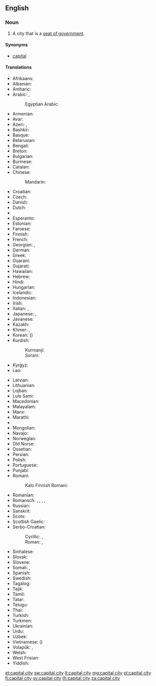 ==English==

===Noun===
{{en-noun|head=[[capital]] [[city]]|pl=capital cities}}

# A city that is a [[seat of government]].

====Synonyms====
* {{qualifier|by ellipsis}} [[capital]]

====Translations====
{{trans-top|city designated as seat of government}}
* Afrikaans: {{t|af|hoofstad}}
* Albanian: {{t|sq|kryeqytet}}
* Amharic: {{t|am|ዋና ከተማ|tr=wana kätäma|sc=Ethi}}
* Arabic: {{t+|ar|عاصمة|f|tr=ʿāṣima}}, {{t-|ar|حاضرة|f|tr=ḥaḍira|sc=Arab}}
*: Egyptian Arabic: {{tø|arz|عاصمة|f|tr=ʕaaṣema|sc=Arab}}
* Armenian: {{t-|hy|մայրաքաղաք|tr=mayrak’aġak’}}
* Avar: {{t|av|тахшагьар|tr=takhshahar|sc=Cyrl}}
* Azeri: {{t|az|baş şəhəri}}, {{t|az|paytaxt}}
* Bashkir: {{tø|ba|башҡала|tr=bašqala}}
* Basque: {{t|eu|hiriburu}}
* Belarusian: {{t-|be|сталіца|f|tr=stalíca}}
* Bengali: {{t-|bn|রাজধানী|tr=rajdhani|sc=Beng}}
* Breton: {{t|br|kêrbenn}}
* Bulgarian: {{t+|bg|столица|f|tr=stólica}}
* Burmese: {{t|my|မြို့တော်|tr=mjou. do|sc=Mymr}}
* Catalan: {{t|ca|capital|f}}
* Chinese:
*: Mandarin: {{t+|cmn|首都|tr=shǒudū|sc=Hani}}
* Croatian: {{t|sh|glavni grad|m}}
* Czech: {{t+|cs|hlavní město|n}}
* Danish: {{t+|da|hovedstad}}
* Dutch: {{t+|nl|hoofdstad|m|f}}
* {{trreq|myv}}
* Esperanto: {{t+|eo|ĉefurbo}}
* Estonian: {{t+|et|pealinn}}
* Faroese: {{t-|fo|høvuðsstaður|m}}
* Finnish: {{t+|fi|pääkaupunki}}
* French: {{t+|fr|capitale|f}}
* Georgian: {{t|ka|დედაქალაქი|tr=dedak‘alak‘i|sc=Geor}}, {{t|ka|სატახტო ქალაქი|tr=sataxto k‘alak‘i|sc=Geor}}
* German: {{t+|de|Hauptstadt|f}}
* Greek: {{t+|el|πρωτεύουσα|f|tr=protévousa}}
* Guaraní: {{t|gn|tavusu}}
* Gujarati: {{t|gu|રાજધાની|tr=rājdhānī|sc=Gujr}}
* Hawaiian: {{t|haw|kapikala}}
* Hebrew: {{t+|he|בירה|f|tr=bira}}
* Hindi: {{t-|hi|राजधानी|f|tr=rājdhānī}}
* Hungarian: {{t+|hu|főváros}}
* Icelandic: {{t+|is|höfuðborg|f}}
* Indonesian: {{t|id|ibukota}}
* Irish: {{t-|ga|príomhchathair|f}}
* Italian: {{qualifier|of nation}} {{t|it|capitale|f}}, {{qualifier|of a state or ''regione''}} {{t|it|capoluogo|m}}
* Japanese: {{t+|ja|首都|tr=しゅと, shuto}}, {{t+|ja|都|tr=miyako}}
* Javanese: {{t-|jv|ibu kutha}}
* Kazakh: {{t|kk|астана|tr=astana|sc=Cyrl}}
* Khmer: {{t-|km|រដ្ឋធានី|tr=rōəttətīənī|sc=Khmr}}, {{t-|km|រាជធានី|tr=rīichtīənī|sc=Khmr}}
* Korean: {{t+|ko|수도|tr=sudo|sc=Hang}} ({{t+|ko|首都|sc=Hani}})
* Kurdish:
*: Kurmanji: {{t|kmr|paytext}}
*: Sorani: {{t-|ku|پایته‌خت|tr=pAitakjt|sc=ku-Arab}}
* Kyrgyz: {{t|ky|борбор|tr=borbor|sc=Cyrl}}
* Lao: {{t|lo|ນະຄອນຫລວງ|tr=nākʰɔ́ːnlǔaŋ|sc=Laoo}}
{{trans-mid}}
* Latvian: {{t+|lv|galvaspilsēta}}
* Lithuanian: {{t+|lt|sostinė}}
* Lojban: {{t-|jbo|trutca}}
* Lule Sami: {{tø|smj|oajvvestáda}}
* Macedonian: {{t-|mk|главен град|m|tr=gláven grad}}
* Malayalam: {{t|ml|തലസ്ഥാനം|tr=talasthānaṁ|sc=Mlym}}
* Manx: {{t-|gv|ard-valley|m}}
* Marathi: {{t|mr|राजधानी|tr=rājdhāni|sc=Deva}}
* {{trreq|mdf}}
* Mongolian: {{t+|mn|нийслэл хот|tr=nijslel hot|sc=Cyrl}}
* Navajo: {{tø|nv|Wááshindoon bikin}}
* Norwegian: {{t+|no|hovedstad}}
* Old Norse: {{tø|non|hǫfuðstaðr|m}}
* Ossetian: {{t|os|сӕйраг сахар|tr=sæjrag saxar|sc=Cyrl}}
* Persian: {{t+|fa|پایتخت|tr=pâytaxt, pâyetaxt}}
* Polish: {{t+|pl|stolica|f}}
* Portuguese: {{t|pt|capital|m|f}}
* Punjabi: {{t|pa|ਰਾਜਧਾਨੀ|tr=rājdhānī|sc=Guru}}
* Romani:
*: Kalo Finnish Romani: {{tø|rmf|ȟeeresko fooros}}
* Romanian: {{t+|ro|capitală|f}}
* Romansch: {{t|rm|chapitala|f}} {{qualifier|Rumantsch Grischun, Vallader}}, {{t|rm|capitala|f}} {{qualifier|Sursilvan, Surmiran}}, {{t|rm|tgapitala|f}} {{qualifier|Sutsilvan}}, {{t|rm|chapitela|f}} {{qualifier|Puter}}, {{t|rm|cauliug|m}} {{qualifier|Sursilvan}}
* Russian: {{t+|ru|столица|f|tr=stolíca}}
* Sanskrit: {{t|sa|राजधानी|tr=rājdhānī|sc=Deva}}
* Scots: {{tø|sco|caipital ceety}}
* Scottish Gaelic: {{t|gd|prìomh-bhaile}}
* Serbo-Croatian:
*: Cyrillic: {{t-|sh|престоница|f}}, {{t-|sh|главни град|m}}
*: Roman: {{t-|sh|prestonica|f}}, {{t+|sh|glavni grad|m}}
* Sinhalese: {{t|si|අගනුවර|tr=aganuvara|sc=Sinh}}
* Slovak: {{t-|sk|hlavné mesto|n}}
* Slovene: {{t+|sl|glavno mesto|n}}
* Somali: {{t|so|caasimad}}, {{t|so|magaalomadax}}
* Spanish: {{t+|es|capital|f}}
* Swedish: {{t+|sv|huvudstad|c}}
* Tagalog: {{t|tl|kapital}}
* Tajik: {{t+|tg|пойтахт|tr=poytaxt|sc=Cyrl}}
* Tamil: {{t|ta|தலைநகர்|tr=talainakar|sc=Taml}}
* Tatar: {{t|tt|башкала|tr=başkala|sc=Cyrl}}
* Telugu: {{t|te|రాజధాని|tr=rājadhāni|sc=Telu}}
* Thai: {{t+|th|เมืองหลวง|tr=meuang lŭang}}
* Turkish: {{t+|tr|başkent}}
* Turkmen: {{t-|tk|paýtagt}}
* Ukrainian: {{t+|uk|столиця|f|tr=stolýcja}}
* Urdu: {{t-|ur|دارالحکومت|tr=dār-ul-ḥukūmat}}
* Uzbek: {{t-|uz|poytaxt}}
* Vietnamese: {{t+|vi|thủ đô}} ({{t-|vi|首都|sc=Hani}})
* Volapük: {{t|vo|cifazif}}, {{qualifier|older term}} {{t-|vo|glezif}}
* Welsh: {{t-|cy|prifddinas|f}}
* West Frisian: {{t|fy|haadstêd}}
* Yiddish: {{t-|yi|הױפּטשטאָט|f|tr=hoyptshtot, hojptschtot|sc=Hebr}}
{{trans-bottom}}

[[et:capital city]]
[[sw:capital city]]
[[lt:capital city]]
[[mg:capital city]]
[[pl:capital city]]
[[fi:capital city]]
[[sv:capital city]]
[[th:capital city]]
[[za:capital city]]
